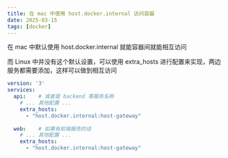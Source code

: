 ```yaml
---
title: 在 mac 中使用 host.docker.internal 访问容器
date: 2025-03-15
tags: [docker]
---
```


在 mac 中默认使用 host.docker.internal 就能容器间就能相互访问

而 Linux 中并没有这个默认设置，可以使用 extra_hosts 进行配置来实现，两边服务都需要添加，这样可以做到相互访问

```yaml
version: '3'
services:
  api:    # 或者是 backend 等服务名称
    # ... 其他配置 ...
    extra_hosts:
      - "host.docker.internal:host-gateway"
  
  web:    # 如果有前端服务的话
    # ... 其他配置 ...
    extra_hosts:
      - "host.docker.internal:host-gateway"
```